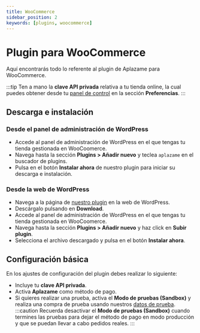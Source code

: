 ```yaml
---
title: WooCommerce
sidebar_position: 2
keywords: [plugins, woocommerce]
---
```

# Plugin para WooCommerce
Aquí encontrarás todo lo referente al plugin de Aplazame para WooCommerce.

:::tip
  Ten a mano la **clave API privada** relativa a tu tienda online, la cual puedes obtener desde tu [panel de control](https://vendors.aplazame.com/) en la sección **Preferencias**.
:::

## Descarga e instalación

### Desde el panel de administración de WordPress
- Accede al panel de administración de WordPress en el que tengas tu tienda gestionada en WooCoomerce.
- Navega hasta la sección **Plugins > Añadir nuevo** y teclea `aplazame` en el buscador de plugins.
- Pulsa en el botón **Instalar ahora** de nuestro plugin para iniciar su descarga e instalación.

### Desde la web de WordPress
- Navega a la página de [nuestro plugin](https://wordpress.org/plugins/aplazame/) en la web de WordPress.
- Descárgalo pulsando en **Download**.
- Accede al panel de administración de WordPress en el que tengas tu tienda gestionada en WooCoomerce.
- Navega hasta la sección **Plugins > Añadir nuevo** y haz click en **Subir plugin**.
- Selecciona el archivo descargado y pulsa en el botón **Instalar ahora**.

## Configuración básica
En los ajustes de configuración del plugin debes realizar lo siguiente:
- Incluye tu **clave API privada**.
- Activa **Aplazame** como método de pago.
- Si quieres realizar una prueba, activa el **Modo de pruebas (Sandbox)** y realiza una compra de prueba usando nuestros [datos de prueba](../../api/test-environment/test-data/).
:::caution
  Recuerda desactivar el **Modo de pruebas (Sandbox)** cuando termines las pruebas para dejar el método de pago en modo producción y que se puedan llevar a cabo pedidos reales.
:::
